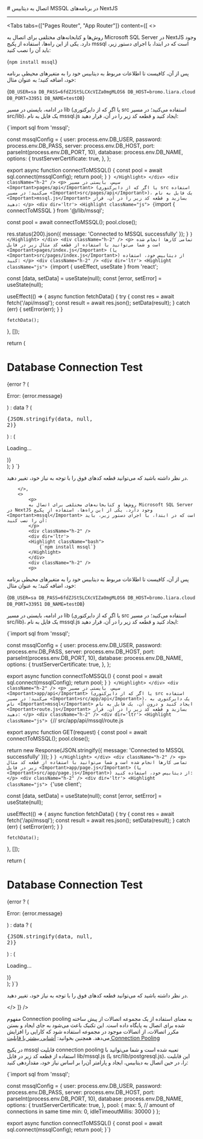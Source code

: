 

<Layout>
<Head>
<title>مستندات اتصال به MSSQL در NextJS - لیارا</title>
<meta property="og:title" content="مستندات خدمات رایانش ابری لیارا" />
<meta property="og:description" content="مستندات قدم به قدم اتصال به دیتابیس MSSQL در فریم‌ورک NextJS"  />
<meta property="og:image" content="https://files.liara.ir/liara/logos/liara-poster.jpg" />
</Head>
# اتصال به دیتابیس MSSQL در برنامه‌های NextJS
<hr className="mb-2" />
        

<Tabs 
    tabs={["Pages Router", "App Router"]} 
    content={[
        <>
            <p>
            روش‌ها و کتابخانه‌های مختلفی برای اتصال به Microsoft SQL Server در NextJS وجود دارد. یکی از این راه‌ها، استفاده از پکیج <Important>mssql</Important> است که در ابتدا، با اجرای دستور زیر، باید آن را نصب کنید:
            </p>
            <div className="h-2" />
            <div dir='ltr'>
            <Highlight className="bash">
                {`npm install mssql`}
            </Highlight>
            </div>
            <div className="h-2" />
            <p>

پس از آن، کافیست تا 
اطلاعات مربوط به دیتابیس خود را 
به متغیرهای محیطی برنامه خود، اضافه کنید؛ به عنوان مثال:            </p>
            <div className="h-2" />
            <div dir='ltr'>
            <Highlight className="bash">
                {`DB_USER=sa
DB_PASS=6fdZJSt5LCXcVIZa0mgMLOS6
DB_HOST=bromo.liara.cloud
DB_PORT=33951
DB_NAME=testDB`}
            </Highlight>
            </div>
            <div className="h-2" />
            <p>
            در ادامه، بایستی در مسیر <Important>lib</Important> (یا اگر که از دایرکتوری src استفاده می‌کنید؛ در مسیر <Important>src/lib</Important>)، یک فایل به نام <Important>mssql.js</Important> ایجاد کنید و قطعه کد زیر را در آن، قرار دهید:
            </p>
            <div dir='ltr'>
            <Highlight className="js">
                {`import sql from 'mssql';

const mssqlConfig = {
  user: process.env.DB_USER,
  password: process.env.DB_PASS,
  server: process.env.DB_HOST,
  port: parseInt(process.env.DB_PORT, 10),
  database: process.env.DB_NAME,
  options: {
    trustServerCertificate: true, 
  },
};

export async function connectToMSSQL() {
  const pool = await sql.connect(mssqlConfig);
  return pool;
}
`}
            </Highlight>
            </div>
            <div className="h-2" />
            <p>
              سپس، بایستی در مسیر <Important>pages/api</Important> (یا اگر که از دایرکتوری src استفاده می‌کنید؛ در مسیر <Important>src/pages/api</Important>)، یک فایل به نام <Important>mssql.js</Important> بسازید و قطعه کد زیر را در آن، قرار دهید:
            </p>
            <div dir='ltr'>
            <Highlight className="js">
                {`import { connectToMSSQL } from '@/lib/mssql';

  const pool = await connectToMSSQL();
  pool.close();

  res.status(200).json({ message: 'Connected to MSSQL successfully' });
}
`}
            </Highlight>
            </div>
            <div className="h-2" />
            <p>
              تمامی کارها انجام شده است و شما می‌توانید با استفاده از قطعه کد مثال زیر در فایل <Important>pages/index.js</Important> (یا <Important>src/pages/index.js</Important>) از دیتابیس خود، استفاده کنید:
            </p>
            <div className="h-2" />
            <div dir='ltr'>
            <Highlight className="js">
                {`import { useEffect, useState } from 'react';

  const [data, setData] = useState(null);
  const [error, setError] = useState(null);

  useEffect(() => {
    async function fetchData() {
      try {
        const res = await fetch('/api/mssql');
        const result = await res.json();
        setData(result);
      } catch (err) {
        setError(err);
      }
    }

    fetchData();
  }, []);

  return (
    <div>
      <h1>Database Connection Test</h1>
      {error ? (
        <p>Error: {error.message}</p>
      ) : data ? (
        <pre>{JSON.stringify(data, null, 2)}</pre>
      ) : (
        <p>Loading...</p>
      )}
    </div>
  );
}
`}
            </Highlight>
            </div>
            <div className="h-2" />
            <p>
            در نظر داشته باشید که می‌توانید قطعه کدهای فوق را با توجه به نیاز خود، تغییر دهید.
            </p>


        </>,
        <>
            <p>
            روش‌ها و کتابخانه‌های مختلفی برای اتصال به Microsoft SQL Server در NextJS وجود دارد. یکی از این راه‌ها، استفاده از پکیج <Important>mssql</Important> است که در ابتدا، با اجرای دستور زیر، باید آن را نصب کنید:
            </p>
            <div className="h-2" />
            <div dir='ltr'>
            <Highlight className="bash">
                {`npm install mssql`}
            </Highlight>
            </div>
            <div className="h-2" />
            <p>

پس از آن، کافیست تا 
اطلاعات مربوط به دیتابیس خود را 
به متغیرهای محیطی برنامه خود، اضافه کنید؛ به عنوان مثال:            </p>
            <div className="h-2" />
            <div dir='ltr'>
            <Highlight className="bash">
                {`DB_USER=sa
DB_PASS=6fdZJSt5LCXcVIZa0mgMLOS6
DB_HOST=bromo.liara.cloud
DB_PORT=33951
DB_NAME=testDB`}
            </Highlight>
            </div>
            <div className="h-2" />
            <p>
            در ادامه، بایستی در مسیر <Important>lib</Important> (یا اگر که از دایرکتوری src استفاده می‌کنید؛ در مسیر <Important>src/lib</Important>)، یک فایل به نام <Important>mssql.js</Important> ایجاد کنید و قطعه کد زیر را در آن، قرار دهید:
            </p>
            <div dir='ltr'>
            <Highlight className="js">
                {`import sql from 'mssql';

const mssqlConfig = {
  user: process.env.DB_USER,
  password: process.env.DB_PASS,
  server: process.env.DB_HOST,
  port: parseInt(process.env.DB_PORT, 10),
  database: process.env.DB_NAME,
  options: {
    trustServerCertificate: true, 
  },
};

export async function connectToMSSQL() {
  const pool = await sql.connect(mssqlConfig);
  return pool;
}
`}
            </Highlight>
            </div>
            <div className="h-2" />
            <p>
              سپس، بایستی در مسیر <Important>app/api</Important> (یا اگر که از دایرکتوری src استفاده می‌کنید؛ در مسیر <Important>src/app/api</Important>)، یک دایرکتوری به نام <Important>mssql</Important> ایجاد کنید و درون آن، یک فایل به نام <Important>route.js</Important> بسازید و قطعه کد زیر را در آن، قرار دهید:
            </p>
            <div className="h-2" />
            <div dir='ltr'>
            <Highlight className="js">
                {`// src/app/api/mssql/route.js

export async function GET(request) {
  const pool = await connectToMSSQL();
  pool.close();

  return new Response(JSON.stringify({ message: 'Connected to MSSQL successfully' }));
}
`}
            </Highlight>
            </div>
            <div className="h-2" />
            <p>
              تمامی کارها انجام شده است و شما می‌توانید با استفاده از قطعه کد مثال زیر در فایل <Important>app/page.js</Important> (یا <Important>src/app/page.js</Important>) از دیتابیس خود، استفاده کنید:
            </p>
            <div className="h-2" />
            <div dir='ltr'>
            <Highlight className="js">
                {`'use client'; 


  const [data, setData] = useState(null);
  const [error, setError] = useState(null);

  useEffect(() => {
    async function fetchData() {
      try {
        const res = await fetch('/api/mssql');
        const result = await res.json();
        setData(result);
      } catch (err) {
        setError(err);
      }
    }

    fetchData();
  }, []);

  return (
    <div>
      <h1>Database Connection Test</h1>
      {error ? (
        <p>Error: {error.message}</p>
      ) : data ? (
        <pre>{JSON.stringify(data, null, 2)}</pre>
      ) : (
        <p>Loading...</p>
      )}
    </div>
  );
}`}
            </Highlight>
            </div>
            <div className="h-2" />
            <p>
            در نظر داشته باشید که می‌توانید قطعه کدهای فوق را با توجه به نیاز خود، تغییر دهید.
            </p>
        </>
]} 
/>

<Section id="connection-pooling" title="استفاده از Connection Pooling" />

مفهوم Connection pooling به معنای استفاده از یک مجموعه اتصالات از پیش ساخته شده برای اتصال به پایگاه داده است. این تکنیک باعث می‌شود به جای ایجاد و بستن مکرر اتصالات، از اتصالات موجود در مجموعه استفاده شود که کارایی را افزایش می‌دهد.
<Alert variant='success'>همچنین بخوانید: <a className="text-[#2196f3] " href="/dbaas/details/connection-pool">آشنایی بیشتر با قابلیت Connection Pooling</a></Alert>

در پکیج <Important>mssql</Important> قابلیت connection pooling   تعبیه شده است و شما می‌توانید با استفاده از قطعه کد زیر در فایل <Important>lib/mssql.js</Important> (یا <Important>src/lib/postgresql.js</Important>)، این قابلیت را، در حین اتصال به دیتابیس، ایجاد و پارامتر آن‌را بر اساس نیاز خود، مقداردهی کنید:
<div className="h-2" />
<div dir='ltr'>
    <Highlight className="js">
        {`import sql from 'mssql';

const mssqlConfig = {
  user: process.env.DB_USER,
  password: process.env.DB_PASS,
  server: process.env.DB_HOST,
  port: parseInt(process.env.DB_PORT, 10),
  database: process.env.DB_NAME,
  options: {
    trustServerCertificate: true, 
  },
  pool: {
    max: 5,  // amount of connections in same time
    min: 0,
    idleTimeoutMillis: 30000
  }
};

export async function connectToMSSQL() {
  const pool = await sql.connect(mssqlConfig);
  return pool;
}`}
    </Highlight>
</div>
<div className="h-2" />


</Layout>